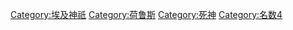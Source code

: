 {{Catmore}}

[[Category:埃及神祇|Category:埃及神祇]]
[[Category:荷鲁斯|Category:荷鲁斯]]
[[Category:死神|Category:死神]]
[[Category:名数4|Category:名数4]]